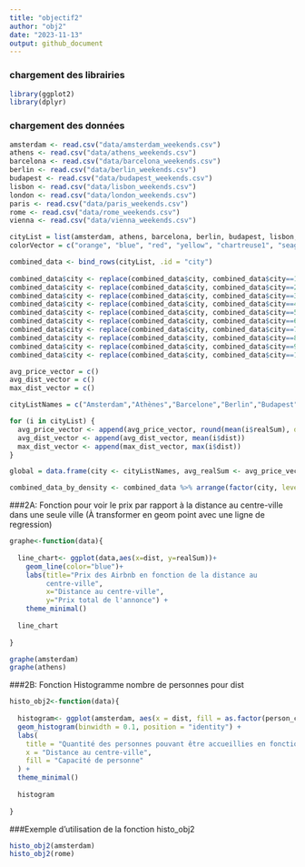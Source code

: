 ```yaml
---
title: "objectif2"
author: "obj2"
date: "2023-11-13"
output: github_document
---
```

### chargement des librairies
```r
library(ggplot2)
library(dplyr)
```

### chargement des données
```r
amsterdam <- read.csv("data/amsterdam_weekends.csv")
athens <- read.csv("data/athens_weekends.csv")
barcelona <- read.csv("data/barcelona_weekends.csv")
berlin <- read.csv("data/berlin_weekends.csv")
budapest <- read.csv("data/budapest_weekends.csv")
lisbon <- read.csv("data/lisbon_weekends.csv")
london <- read.csv("data/london_weekends.csv")
paris <- read.csv("data/paris_weekends.csv")
rome <- read.csv("data/rome_weekends.csv")
vienna <- read.csv("data/vienna_weekends.csv")

cityList = list(amsterdam, athens, barcelona, berlin, budapest, lisbon, london, paris, rome, vienna)
colorVector = c("orange", "blue", "red", "yellow", "chartreuse1", "seagreen", "brown", "thistle","cadetblue1", "gold1")

combined_data <- bind_rows(cityList, .id = "city")
  
combined_data$city <- replace(combined_data$city, combined_data$city==1, "Amsterdam")
combined_data$city <- replace(combined_data$city, combined_data$city==2, "Athènes")
combined_data$city <- replace(combined_data$city, combined_data$city==3, "Barcelone")
combined_data$city <- replace(combined_data$city, combined_data$city==4, "Berlin")
combined_data$city <- replace(combined_data$city, combined_data$city==5, "Budapest")
combined_data$city <- replace(combined_data$city, combined_data$city==6, "Lisbonne")
combined_data$city <- replace(combined_data$city, combined_data$city==7, "Londres")
combined_data$city <- replace(combined_data$city, combined_data$city==8, "Paris")
combined_data$city <- replace(combined_data$city, combined_data$city==9, "Rome")
combined_data$city <- replace(combined_data$city, combined_data$city==10, "Vienne")

avg_price_vector = c()
avg_dist_vector = c()
max_dist_vector = c()

cityListNames = c("Amsterdam","Athènes","Barcelone","Berlin","Budapest","Lisbonne","Londres","Paris","Rome","Vienne")

for (i in cityList) {
  avg_price_vector <- append(avg_price_vector, round(mean(i$realSum), digits=2))
  avg_dist_vector <- append(avg_dist_vector, mean(i$dist))
  max_dist_vector <- append(max_dist_vector, max(i$dist))
}

global = data.frame(city <- cityListNames, avg_realSum <- avg_price_vector, avg_dist <- avg_dist_vector, city_size <- max_dist_vector)

combined_data_by_density <- combined_data %>% arrange(factor(city, levels = c('Amsterdam', 'Berlin', 'Barcelone', 'Vienne', 'Budapest', 'Athènes', 'Lisbonne', 'Paris', 'Rome', 'Londres')))
```

###2A: Fonction pour voir le prix par rapport à la distance au centre-ville dans une seule ville (À transformer en geom point avec une ligne de regression)

```r
graphe<-function(data){
  
  line_chart<- ggplot(data,aes(x=dist, y=realSum))+
    geom_line(color="blue")+
    labs(title="Prix des Airbnb en fonction de la distance au
         centre-ville",
         x="Distance au centre-ville",
         y="Prix total de l'annonce") +
    theme_minimal()
  
  line_chart
  
}
```


```r
graphe(amsterdam)
graphe(athens)
```

###2B: Fonction Histogramme nombre de personnes pour dist
```r
histo_obj2<-function(data){
  
  histogram<- ggplot(amsterdam, aes(x = dist, fill = as.factor(person_capacity))) +
  geom_histogram(binwidth = 0.1, position = "identity") +
  labs(
    title = "Quantité des personnes pouvant être accueillies en fonction de la distance au centre-ville",
    x = "Distance au centre-ville",
    fill = "Capacité de personne"
  ) +
  theme_minimal()
  
  histogram
  
}
```

###Exemple d'utilisation de la fonction histo_obj2
```r
histo_obj2(amsterdam)
histo_obj2(rome)
```
